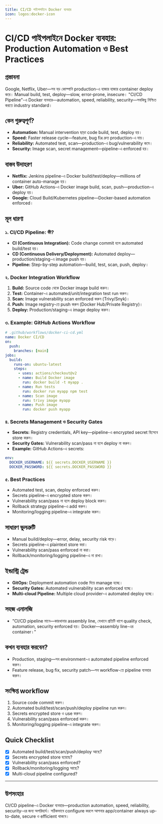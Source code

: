 ```yaml
---
title: CI/CD পাইপলাইনে Docker ব্যবহার
icon: logos:docker-icon
---
```


# CI/CD পাইপলাইনে Docker ব্যবহার: Production Automation ও Best Practices

## প্রস্তাবনা

Google, Netflix, Uber—সব বড় কোম্পানি production-এ হাজার হাজার container deploy করে। Manual build, test, deploy—slow, error-prone, insecure। "CI/CD Pipeline"-এ Docker ব্যবহার—automation, speed, reliability, security—সবকিছু নিশ্চিত করতে industry standard।

## কেন গুরুত্বপূর্ণ?

- **Automation:** Manual intervention ছাড়া code build, test, deploy হয়।
- **Speed:** Faster release cycle—feature, bug fix দ্রুত production-এ যায়।
- **Reliability:** Automated test, scan—production-এ bug/vulnerability কমে।
- **Security:** Image scan, secret management—pipeline-এ enforced হয়।

## বাস্তব উদাহরণ

- **Netflix:** Jenkins pipeline-এ Docker build/test/deploy—millions of container auto-manage হয়।
- **Uber:** GitHub Actions-এ Docker image build, scan, push—production-এ deploy হয়।
- **Google:** Cloud Build/Kubernetes pipeline—Docker-based automation enforced।

## মূল ধারণা

### ১. CI/CD Pipeline: কী?

- **CI (Continuous Integration):** Code change commit হলে automated build/test হয়।
- **CD (Continuous Delivery/Deployment):** Automated deploy—production/staging-এ image push হয়।
- **Pipeline:** Step-by-step automation—build, test, scan, push, deploy।

### ২. Docker Integration Workflow

1. **Build:** Source code থেকে Docker image build করুন।
2. **Test:** Container-এ automated/unit/integration test run করুন।
3. **Scan:** Image vulnerability scan enforced করুন (Trivy/Snyk)।
4. **Push:** Image registry-তে push করুন (Docker Hub/Private Registry)।
5. **Deploy:** Production/staging-এ image deploy করুন।

### ৩. Example: GitHub Actions Workflow

```yaml
# .github/workflows/docker-ci-cd.yml
name: Docker CI/CD
on:
  push:
    branches: [main]
jobs:
  build:
    runs-on: ubuntu-latest
    steps:
      - uses: actions/checkout@v2
      - name: Build Docker image
        run: docker build -t myapp .
      - name: Run tests
        run: docker run myapp npm test
      - name: Scan image
        run: trivy image myapp
      - name: Push image
        run: docker push myapp
```

### ৪. Secrets Management ও Security Gates

- **Secrets:** Registry credentials, API key—pipeline-এ encrypted secret হিসেবে store করুন।
- **Security Gates:** Vulnerability scan/pass না হলে deploy না করুন।
- **Example:** GitHub Actions-এ secrets:

```yaml
env:
  DOCKER_USERNAME: ${{ secrets.DOCKER_USERNAME }}
  DOCKER_PASSWORD: ${{ secrets.DOCKER_PASSWORD }}
```

### ৫. Best Practices

- Automated test, scan, deploy enforced করুন।
- Secrets pipeline-এ encrypted store করুন।
- Vulnerability scan/pass না হলে deploy block করুন।
- Rollback strategy pipeline-এ add করুন।
- Monitoring/logging pipeline-এ integrate করুন।

## সাধারণ ভুলত্রুটি

- Manual build/deploy—error, delay, security risk বাড়ে।
- Secrets pipeline-এ plaintext store করা।
- Vulnerability scan/pass enforced না করা।
- Rollback/monitoring/logging pipeline-এ না রাখা।

## ইন্ডাস্ট্রি ট্রেন্ড

- **GitOps:** Deployment automation code দিয়ে manage হচ্ছে।
- **Security Gates:** Automated vulnerability scan enforced হচ্ছে।
- **Multi-cloud Pipeline:** Multiple cloud provider-এ automated deploy হচ্ছে।

## সহজ এনালজি

- "CI/CD pipeline মানে—কারখানার assembly line, যেখানে প্রতিটি ধাপে quality check, automation, security enforced হয়। Docker—assembly line-এর container।"

## কখন ব্যবহার করবেন?

- Production, staging—সব environment-এ automated pipeline enforced করুন।
- Feature release, bug fix, security patch—সব workflow-তে pipeline ব্যবহার করুন।

## সংক্ষিপ্ত workflow

1. Source code commit করুন।
2. Automated build/test/scan/push/deploy pipeline run করুন।
3. Secrets encrypted store ও use করুন।
4. Vulnerability scan/pass enforced করুন।
5. Monitoring/logging pipeline-এ integrate করুন।

## Quick Checklist

- [x] Automated build/test/scan/push/deploy আছে?
- [x] Secrets encrypted store হয়েছে?
- [x] Vulnerability scan/pass enforced?
- [x] Rollback/monitoring/logging আছে?
- [x] Multi-cloud pipeline configured?

---

## উপসংহার

CI/CD pipeline-এ Docker ব্যবহার—production automation, speed, reliability, security-এর জন্য অপরিহার্য। সঠিকভাবে configure করলে আপনার app/container always up-to-date, secure ও efficient থাকবে।

